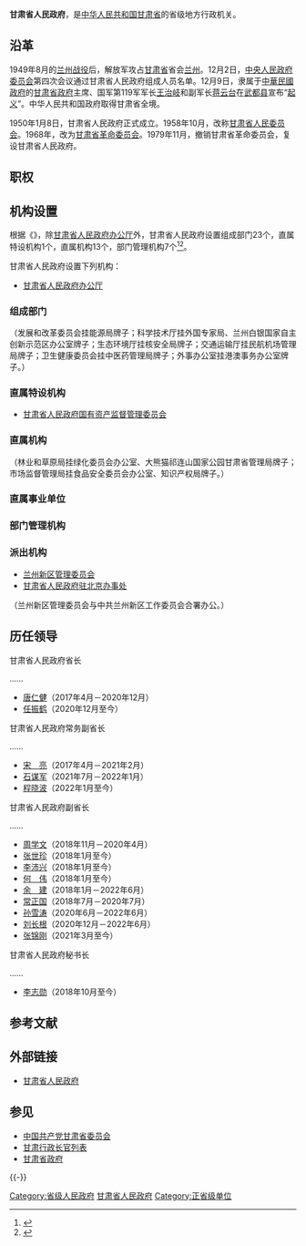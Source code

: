 {{Infobox PRCG
|机构名称=甘肃省人民政府
|标志1=National Emblem of the People's Republic of China (2).svg
|标志1说明=[[s:国务院关于国家行政机关和企业事业单位社会团体印章管理的规定|1999年规定]]：[[印章|印章]][[直径|直径]]5[[厘米|厘米]]，中央刊[[中华人民共和国国徽|国徽]]，由[[中华人民共和国国务院|国务院]]制发。
|职位1=[[甘肃省省长列表|省长]]
|人员1=[[任振鹤|任振鹤]]
|职位2=副省长
|人员2=[[程晓波|程晓波]]、{{wrap}}[[张锦刚|张锦刚]]、{{wrap}}[[张世珍_(1963年)|张世珍]]、{{wrap}}[[李沛兴|李沛兴]]、{{wrap}}[[何伟_(1964年)|何　伟]]
|人数2=5
|职位4=秘书长
|人员4=[[李志勋|李志勋]]
|授权法源=[[s:中华人民共和国宪法|中华人民共和国宪法]]
|组织法规=[[s:中华人民共和国地方各级人民代表大会和地方各级人民政府组织法|中华人民共和国地方各级人民代表大会和地方各级人民政府组织法]]<br>[[s:甘肃省人民政府工作规则|甘肃省人民政府工作规则]]
|业务上级机构=[[中华人民共和国国务院|中华人民共和国国务院]]
|组织上级机构=[[甘肃省人民代表大会|甘肃省人民代表大会]]<br>[[甘肃省人民代表大会常务委员会|甘肃省人民代表大会常务委员会]]
|机构类型=[[:分类:省级人民政府|省级人民政府]]
|行政级别=正省级
|子类1=办公厅
|子项1=1
|子类2=组成部门
|子项2=23
|子类3=直属特设机构
|子项3=1
|子类4=直属机构
|子项4=11
|子类5=部门管理机构
|子项5=7
|场所1=甘肃省人民政府办公厅
|地址1=[[兰州市|兰州市]]
|官网={{Official|http://www.gansu.gov.cn/|www.gansu.gov.cn}}
|a=[[中国共产党甘肃省委员会|中国共产党甘肃省委员会]]
|b=[[甘肃省人民代表大会常务委员会|甘肃省人民代表大会常务委员会]]
|c=[[中国人民政治协商会议甘肃省委员会|中国人民政治协商会议甘肃省委员会]]
|d=[[中国共产党甘肃省纪律检查委员会|中国共产党甘肃省纪律检查委员会]]
|e=[[甘肃省监察委员会|甘肃省监察委员会]]
|f=[[甘肃省高级人民法院|甘肃省高级人民法院]]
|g=[[甘肃省人民检察院|甘肃省人民检察院]]
|h=[[中国人民解放军甘肃省军区|中国人民解放军甘肃省军区]]
|image1 =Gansu Government.jpg
|width1 =210px
}}
'''甘肃省人民政府'''，是[[中华人民共和国|中华人民共和国]][[甘肃省|甘肃省]]的省级地方行政机关。

== 沿革 ==
1949年8月的[[兰州战役|兰州战役]]后，解放军攻占[[甘肅省_(中華民國)|甘肃省]]省会[[兰州|兰州]]。12月2日，[[中央人民政府委员会|中央人民政府委员会]]第四次会议通过甘肃省人民政府组成人员名单。12月9日，隶属于[[中華民國政府|中華民國政府]]的[[甘肅省政府_(中華民國)|甘肃省政府]]主席、国军第119军军长[[王治岐|王治岐]]和副军长[[蒋云台|蒋云台]]在[[武都县|武都县]]宣布“[[武都起义|起义]]”。中华人民共和国政府取得甘肃省全境。

1950年1月8日，甘肃省人民政府正式成立。1958年10月，改称[[甘肃省人民委员会|甘肃省人民委员会]]。1968年，改为[[甘肃省革命委员会|甘肃省革命委员会]]。1979年11月，撤销甘肃省革命委员会，复设甘肃省人民政府。

== 职权 ==
{{:人民政府}}

== 机构设置 ==
根据《{{s|甘肃省机构改革方案}}》，除[[甘肃省人民政府办公厅|甘肃省人民政府办公厅]]外，甘肃省人民政府设置组成部门23个，直属特设机构1个，直属机构13个，部门管理机构7个<ref name="三定方案">{{cite web|title=汇总（一）：12个省机构设置图表（22个省机构改革方案获批）|url=https://www.sohu.com/a/271124581_744299|accessdate=2019-06-18|author=质量云|website=搜狐网新闻|language=zh-cn|archive-url=https://web.archive.org/web/20211014135029/https://www.sohu.com/a/271124581_744299|archive-date=2021-10-14|dead-url=no}}</ref><ref name="三定方案2">{{cite web|title=甘肃省机构改革方案|url=http://www.qybb.gov.cn/qy_gzdt/201810/t20181029_146909.html|accessdate=2019-00-04|author=中华人民共和国国务院|website=庆阳机构编制网}}</ref>。

甘肃省人民政府设置下列机构：
* [[甘肃省人民政府办公厅|甘肃省人民政府办公厅]]
=== 组成部门 ===
{{columns-list|2|
* [[甘肃省发展和改革委员会|甘肃省发展和改革委员会]]
* [[甘肃省教育厅|甘肃省教育厅]]
* [[甘肃省科学技术厅|甘肃省科学技术厅]]
* [[甘肃省工业和信息化厅|甘肃省工业和信息化厅]]
* [[甘肃省民族事务委员会|甘肃省民族事务委员会]]
* [[甘肃省公安厅|甘肃省公安厅]]
* [[甘肃省民政厅|甘肃省民政厅]]
* [[甘肃省司法厅|甘肃省司法厅]]
* [[甘肃省财政厅|甘肃省财政厅]]
* [[甘肃省人力资源和社会保障厅|甘肃省人力资源和社会保障厅]]
* [[甘肃省自然资源厅|甘肃省自然资源厅]]
* [[甘肃省生态环境厅|甘肃省生态环境厅]]
* [[甘肃省住房和城乡建设厅|甘肃省住房和城乡建设厅]]
* [[甘肃省交通运输厅|甘肃省交通运输厅]]
* [[甘肃省水利厅|甘肃省水利厅]]
* [[甘肃省农业农村厅|甘肃省农业农村厅]]
* [[甘肃省商务厅|甘肃省商务厅]]
* [[甘肃省文化和旅游厅|甘肃省文化和旅游厅]]
* [[甘肃省卫生健康委员会|甘肃省卫生健康委员会]]
* [[甘肃省退役军人事务厅|甘肃省退役军人事务厅]]
* [[甘肃省应急管理厅|甘肃省应急管理厅]]
* [[甘肃省审计厅|甘肃省审计厅]]
* [[甘肃省人民政府外事办公室|甘肃省人民政府外事办公室]]
}}
（发展和改革委员会挂能源局牌子；科学技术厅挂外国专家局、兰州白银国家自主创新示范区办公室牌子；生态环境厅挂核安全局牌子；交通运输厅挂民航机场管理局牌子；卫生健康委员会挂中医药管理局牌子；外事办公室挂港澳事务办公室牌子。）

=== 直属特设机构 ===
*  [[甘肃省人民政府国有资产监督管理委员会|甘肃省人民政府国有资产监督管理委员会]]

=== 直属机构 ===
{{columns-list|2|
* [[甘肃省林业和草原局|甘肃省林业和草原局]]
* [[甘肃省市场监督管理局|甘肃省市场监督管理局]]
* [[甘肃省广播电视局|甘肃省广播电视局]]
* [[甘肃省体育局|甘肃省体育局]]
* [[甘肃省统计局|甘肃省统计局]]
* [[甘肃省人民政府研究室|甘肃省人民政府研究室]]
* [[甘肃省人民防空办公室|甘肃省人民防空办公室]]
* [[甘肃省地方金融监督管理局|甘肃省地方金融监督管理局]]
* [[甘肃省机关事务管理局|甘肃省机关事务管理局]]
* [[甘肃省信访局|甘肃省信访局]]
* [[甘肃省乡村振兴局|甘肃省乡村振兴局]]
* [[甘肃省医疗保障局|甘肃省医疗保障局]]（副厅级）
}}
（林业和草原局挂绿化委员会办公室、大熊猫祁连山国家公园甘肃省管理局牌子；市场监督管理局挂食品安全委员会办公室、知识产权局牌子。）

=== 直属事业单位 ===
{{columns-list|2|
* [[甘肃省人民政府文史研究馆|甘肃省人民政府文史研究馆]]
* [[甘肃省地方史志办公室|甘肃省地方史志办公室]]
* [[甘肃省社会科学院|甘肃省社会科学院]]
* [[甘肃省科学院|甘肃省科学院]]
* [[甘肃省农业科学院|甘肃省农业科学院]]
* [[甘肃省供销合作社联合社|甘肃省供销合作社联合社]]
* [[引大入秦工程|甘肃省引大入秦工程管理局]]
* [[甘肃省公共资源交易局|甘肃省公共资源交易局]]
* [[甘肃省广播电视总台|甘肃省广播电视总台]]
}}

=== 部门管理机构 ===
{{columns-list|2|
* [[甘肃省人民政府参事室|甘肃省人民政府参事室]]，由省政府办公厅管理。
* [[甘肃省粮食和物资储备局|甘肃省粮食和物资储备局]]，由省发展改革委管理。
* [[甘肃省监狱管理局|甘肃省监狱管理局]]，由省司法厅管理。
* [[甘肃省畜牧兽医局|甘肃省畜牧兽医局]]，由省农业农村厅管理。
* [[甘肃省文物局|甘肃省文物局]]，由省文化和旅游厅管理。
* [[甘肃省药品监督管理局|甘肃省药品监督管理局]]，由省市场监管局管理。
}}

=== 派出机构 ===
* [[兰州新区|兰州新区管理委员会]]
* [[甘肃省人民政府驻北京办事处|甘肃省人民政府驻北京办事处]]
（兰州新区管理委员会与中共兰州新区工作委员会合署办公。）

== 历任领导 ==
{{See also|甘肃行政长官列表}}
{{col-begin}}
{{col-2}}
; 甘肃省人民政府省长
……
* [[唐仁健|唐仁健]]（2017年4月－2020年12月）
* [[任振鹤|任振鹤]]（2020年12月至今）
{{col-2}}
; 甘肃省人民政府常务副省长
……
* [[宋亮|宋　亮]]（2017年4月－2021年2月）
* [[石谋军|石谋军]]（2021年7月－2022年1月）
* [[程晓波|程晓波]]（2022年1月至今）
; 甘肃省人民政府副省长
……
* [[周学文_(政治人物)|周学文]]（2018年11月－2020年4月）
* [[张世珍_(1963年)|张世珍]]（2018年1月至今）
* [[李沛兴|李沛兴]]（2018年1月至今）
* [[何伟_(1964年)|何　伟]]（2018年1月至今）
* [[余建|余　建]]（2018年1月－2022年6月）
* [[常正国|常正国]]（2018年7月－2020年7月）
* [[孙雪涛|孙雪涛]]（2020年6月－2022年6月）
* [[刘长根|刘长根]]（2020年12月－2022年6月）
* [[张锦刚|张锦刚]]（2021年3月至今）
; 甘肃省人民政府秘书长
……
* [[李志勋_(1962年)|李志勋]]（2018年10月至今）
{{col-end}}

== 参考文献 ==
{{Reflist}}

==外部链接==
*[https://web.archive.org/web/20161015155109/http://www.gansu.gov.cn/ 甘肃省人民政府]

== 参见 ==
{{Portal|中华人民共和国|甘肃|政治}}
* [[中国共产党甘肃省委员会|中国共产党甘肃省委员会]]
* [[甘肃行政长官列表|甘肃行政长官列表]]
* [[甘肃省政府|甘肃省政府]]

{{-}}
{{党和国家机构|甘肃省|level=高级}}
{{中华人民共和国各省级行政区|行政机关}}
{{中华人民共和国甘肃省正职领导人|nocat}}
{{甘肃省领导人}}
{{甘肃行政长官|nocat}}

[[Category:省级人民政府|Category:省级人民政府]]
[[Category:甘肃省人民政府|]]
[[Category:正省级单位|Category:正省级单位]]